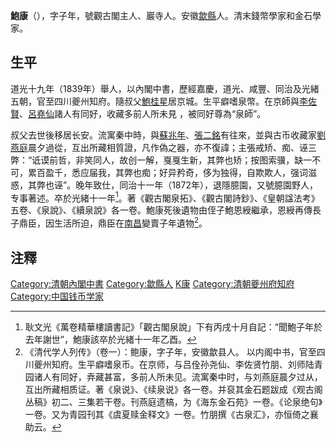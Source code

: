 '''鮑康'''（{{bd|1810年||1881年|catIdx=B鮑}}），字子年，號觀古閣主人、巖寺人。安徽[[歙縣|歙縣]]人。清末錢幣學家和金石學家。

==生平==
道光十九年（1839年）舉人，以內閣中書，歷經嘉慶，道光、咸豐、同治及光緒五朝，官至四川夔州知府。隨叔父[[鮑桂星|鮑桂星]]居京城。生平癖嗜泉幣。在京師與[[李佐賢|李佐賢]]、[[呂堯仙|呂堯仙]]諸人有同好，收藏多前人所未見<!--弆藏甚富，多前人所未見-->，被同好尊為“泉師”。

叔父去世後移居长安。流寓秦中時，與[[蘇兆年|蘇兆年]]、[[張二銘|張二銘]]有往來，並與古币收藏家[[劉燕庭|劉燕庭]]晨夕過從，互出所藏相質證，凡作偽之器，亦不復諱；主張戒矫、痴、诬三弊：“诋谟前哲，非笑同人，故创一解，戛戛生新，其弊也矫；按图索骥，缺一不可，累百盈千，悉应届我，其弊也痴；好异矜奇，侈为独得，自欺欺人，强词滋惑，其弊也诬”。晚年致仕，同治十一年（1872年），退隱臆園，又號臆園野人，专事著述。卒於光緒十一年<ref>耿文光《萬卷精華樓讀書記》「觀古閣泉說」下有丙戌十月自記：“聞鮑子年於去年謝世”，鮑康該卒於光緒十一年乙酉。</ref>。著《觀古閣泉拓》、《觀古閣詩鈔》、《皇朝諡法考》五卷、《泉說》、《續泉說》各一卷。鮑康死後遺物由侄子鮑恩綬繼承，恩綬再傳長子鼎臣，因生活所迫，鼎臣在[[南昌|南昌]]變賣子年遺物<ref>《清代学人列传》（卷一）：鲍康，字子年，安徽歙县人。 以内阁中书，官至四川夔州知府。生平癖嗜泉币。在京师，与吕佺孙尧仙、李佐贤竹朋、刘师陆青园诸人有同好，弆藏甚富，多前人所未见。流寓秦中时，与刘燕庭晨夕过从，互出所藏相质证。著《泉说》、《续泉说》各一卷。并裒其金石题跋成《观古阁丛稿》初二、三集若干卷。刊燕庭遗槁，为《海东金石苑》一卷。《论泉绝句》一卷。又为青园刊其《虞夏赎金释文》一卷。竹朋撰《古泉汇》，亦恒倚之襄助云。</ref>。

==注釋==
{{reflist}}

{{DEFAULTSORT:Bao}}
[[Category:清朝內閣中書|Category:清朝內閣中書]]
[[Category:歙縣人|Category:歙縣人]]
[[Category:鮑姓|K康]]
[[Category:清朝夔州府知府|Category:清朝夔州府知府]]
[[Category:中国钱币学家|Category:中国钱币学家]]